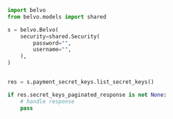 ```python ListSecretKeys.py
import belvo
from belvo.models import shared

s = belvo.Belvo(
    security=shared.Security(
        password="",
        username="",
    ),
)


res = s.payment_secret_keys.list_secret_keys()

if res.secret_keys_paginated_response is not None:
    # handle response
    pass
```
